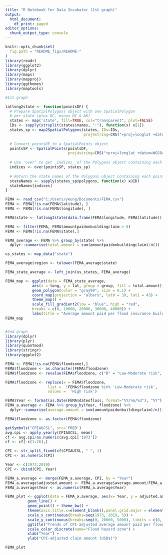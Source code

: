 ```yaml
---
title: "R Notebook for Data Incubator (1st graph)"
output:
  html_document:
    df_print: paged
editor_options: 
  chunk_output_type: console
---
```


```r
knitr::opts_chunk$set(
  fig.path = "README_figs/README-"
)
library(readr)
library(ggplot2)
library(dplyr)
library(maps)
library(mapproj)
library(ggthemes)
library(maptools)

#1st graph

latlong2state <- function(pointsDF) {
  # Prepare SpatialPolygons object with one SpatialPolygon
  # per state (plus DC, minus HI & AK)
  states <- map('state', fill=TRUE, col="transparent", plot=FALSE)
  IDs <- sapply(strsplit(states$names, ":"), function(x) x[1])
  states_sp <- map2SpatialPolygons(states, IDs=IDs,
                                   proj4string=CRS("+proj=longlat +datum=WGS84"))
  
  # Convert pointsDF to a SpatialPoints object 
  pointsSP <- SpatialPoints(pointsDF, 
                            proj4string=CRS("+proj=longlat +datum=WGS84"))
  
  # Use 'over' to get _indices_ of the Polygons object containing each point 
  indices <- over(pointsSP, states_sp)
  
  # Return the state names of the Polygons object containing each point
  stateNames <- sapply(states_sp@polygons, function(x) x@ID)
  stateNames[indices]
}

FEMA <- read_csv("C:/Users/yeung/Documents/FEMA.csv")
FEMA <- FEMA[!is.na(FEMA$latitude), ]
FEMA <- FEMA[!is.na(FEMA$longitude), ]

FEMA$state <- latlong2state(data.frame(FEMA$longitude, FEMA$latitude))

FEMA <- filter(FEMA, FEMA$amountpaidonbuildingclaim > 0)
FEMA <- FEMA[!is.na(FEMA$state),]

FEMA_average <- FEMA %>% group_by(state) %>% 
  dplyr::summarise(total.amount = sum(amountpaidonbuildingclaim)/n())

us_states <- map_data("state")

FEMA_average$region <- tolower(FEMA_average$state)

FEMA_state_average <- left_join(us_states, FEMA_average)

FEMA_map <- ggplot(data = FEMA_state_average,
            aes(x = long, y = lat, group = group, fill = total.amount)) +
            geom_polygon(color = "gray90", size = 0.1) +
            coord_map(projection = "albers", lat0 = 39, lat1 = 45) +
            theme_map() +
            scale_fill_gradient2(low = "blue", high = "red",
            breaks = c(0, 10000, 20000, 30000, 40000)) +
            labs(title = "Average amount paid per flood insurance building claim (1973-2019)", fill = "USD$")
FEMA_map


#2nd graph
library(dplyr)
library(plyr)
library(quantmod)
library(stringr)
library(ggplot2)

FEMA <- FEMA[!is.na(FEMA$floodzone),]
FEMA$floodzone <- as.character(FEMA$floodzone)
FEMA$floodzone <- revalue(FEMA$floodzone, c("B" = "Low-Moderate risk", "C" = "Low-Moderate risk", "X" = "Low-Moderate risk"))

FEMA$floodzone <- replace(x = FEMA$floodzone, 
                   list =  !FEMA$floodzone %in% 'Low-Moderate risk', 
                   values =  'High risk')

FEMA$Year <- format(as.Date(FEMA$dateofloss, format="%Y/%m/%d"), "%Y")
FEMA_a.average <- FEMA %>% group_by(Year, floodzone) %>%
  dplyr::summarise(average.amount = sum(amountpaidonbuildingclaim)/n())

FEMA$floodzone <- as.factor(FEMA$floodzone)

getSymbols("CPIAUCSL", src='FRED')
avg.cpi <- apply.yearly(CPIAUCSL, mean)
cf <- avg.cpi/as.numeric(avg.cpi['1973'])
cf <- cf[-c(1:26),]

CPI <- str_split_fixed(cf$CPIAUCSL, " ", 1)
CPI <- as.numeric(CPI)

Year <- c(1973:2019)
CPI <- cbind(CPI, Year)

FEMA_a.average <- merge(FEMA_a.average, CPI, by = "Year")
FEMA_a.average$adjusted.amount <- FEMA_a.average$average.amount/FEMA_a.average$CPI
FEMA_a.average$Year <- as.numeric(FEMA_a.average$Year) 

FEMA_plot <- ggplot(data = FEMA_a.average, aes(x= Year, y = adjusted.amount, group = floodzone, color = floodzone)) +
          geom_line() +
          geom_point() + theme_bw() +
          theme(axis.title.x=element_blank(),panel.grid.major = element_blank(), panel.grid.minor = element_blank()) +
          scale_x_continuous(breaks=seq(1973, 2019, 5)) +
          scale_y_continuous(breaks=seq(0, 20000, 5000), limits = c(0, 18000), expand = c(0,0)) +
          ggtitle("Trends of CPI-adjusted average amount paid per flood insurance building claim in the US") +
          scale_color_discrete(name="Flood hazard zone") +
          xlab("Year") +
          ylab("CPI-adjusted claim amount (USD$)")

FEMA_plot
```